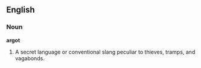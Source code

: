 ==English==

===Noun===

'''argot'''

#A secret language or conventional slang peculiar to thieves, tramps, and vagabonds.